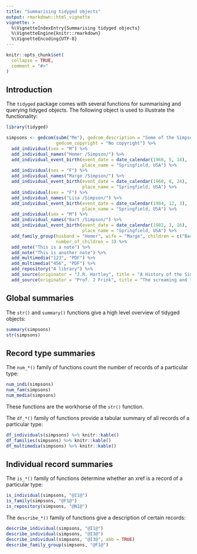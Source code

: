```yaml
---
title: "Summarising tidyged objects"
output: rmarkdown::html_vignette
vignette: >
  %\VignetteIndexEntry{Summarising tidyged objects}
  %\VignetteEngine{knitr::rmarkdown}
  %\VignetteEncoding{UTF-8}
---
```


```r
knitr::opts_chunk$set(
  collapse = TRUE,
  comment = "#>"
)
```

## Introduction

The `tidyged` package comes with several functions for summarising and querying tidyged objects. The following object is used to illustrate the functionality:

```r
library(tidyged)

simpsons <- gedcom(subm("Me"), gedcom_description = "Some of the Simpsons",
                   gedcom_copyright = "No copyright") %>% 
  add_individual(sex = "M") %>% 
  add_individual_names("Homer /Simpson/") %>% 
  add_individual_event_birth(event_date = date_calendar(1960, 5, 14),
                             place_name = "Springfield, USA") %>% 
  add_individual(sex = "F") %>% 
  add_individual_names("Marge /Simpson/") %>%  
  add_individual_event_birth(event_date = date_calendar(1960, 8, 24),
                             place_name = "Springfield, USA") %>% 
  add_individual(sex = "F") %>% 
  add_individual_names("Lisa /Simpson/") %>% 
  add_individual_event_birth(event_date = date_calendar(1984, 12, 3),
                             place_name = "Springfield, USA") %>% 
  add_individual(sex = "M") %>% 
  add_individual_names("Bart /Simpson/") %>%  
  add_individual_event_birth(event_date = date_calendar(1982, 3, 16),
                             place_name = "Springfield, USA") %>% 
  add_family_group(husband = "Homer", wife = "Marge", children = c("Bart", "Lisa"), 
                   number_of_children = 3) %>% 
  add_note("This is a note") %>% 
  add_note("This is another note") %>% 
  add_multimedia("123", "PDF") %>% 
  add_multimedia("456", "PDF") %>%
  add_repository("A library") %>% 
  add_source(originator = "J.R. Hartley", title = "A History of the Simpsons") %>%
  add_source(originator = "Prof. J Frink", title = "The screaming and the pain and the hoyvenglaven")
```

## Global summaries

The `str()` and `summary()` functions give a high level overview of tidyged objects:

```r
summary(simpsons)
str(simpsons)
```

## Record type summaries

The `num_*()` family of functions count the number of records of a particular type:

```r
num_indi(simpsons)
num_fam(simpsons)
num_media(simpsons)
```

These functions are the workhorse of the `str()` function.

The `df_*()` family of functions provide a tabular summary of all records of a particular type:

```r
df_individuals(simpsons) %>% knitr::kable()
df_families(simpsons) %>% knitr::kable()
df_multimedia(simpsons) %>% knitr::kable()
```


## Individual record summaries

The `is_*()` family of functions determine whether an xref is a record of a particular type:

```r
is_individual(simpsons, "@I1@")
is_family(simpsons, "@F1@")
is_repository(simpsons, "@N1@")
```

The `describe_*()` family of functions give a description of certain records:

```r
describe_individual(simpsons, "@I1@")
describe_individual(simpsons, "@I3@")
describe_individual(simpsons, "@I3@", abb = TRUE)
describe_family_group(simpsons, "@F1@")
```


